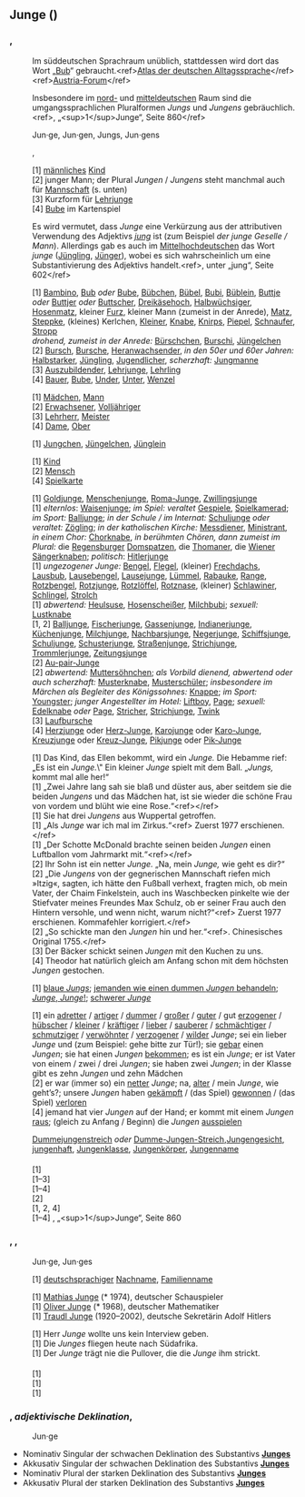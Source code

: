 {{Siehe auch|[[junge]], [[jünge]]}}
== Junge ({{Sprache|Deutsch}}) ==
=== {{Wortart|Substantiv|Deutsch}}, {{m}} ===

{{Deutsch Substantiv Übersicht
|Genus=m
|Nominativ Singular=Junge
|Nominativ Plural 1=Jungen
|Nominativ Plural 2=Jungs
|Nominativ Plural 3=Jungens
|Genitiv Singular=Jungen
|Genitiv Plural 1=Jungen
|Genitiv Plural 2=Jungs
|Genitiv Plural 3=Jungens
|Dativ Singular=Jungen
|Dativ Plural 1=Jungen
|Dativ Plural 2=Jungs
|Dativ Plural 3=Jungens
|Akkusativ Singular=Jungen
|Akkusativ Plural 1=Jungen
|Akkusativ Plural 2=Jungs
|Akkusativ Plural 3=Jungens
|Bild 1=Negro boy near Cincinnati, Ohio (LOC).jpg|mini|1|ein ''Junge'' aus den USA
|Bild 2=Fotothek df roe-neg 0006339 030 Fünf Jungen Schach spielend.jpg|mini|1|deutsche ''Jungen'' beim Schachspiel
|Bild 3=Children in Helmand Province.jpg|mini|1|afghanische ''Jungen''
}}

{{Anmerkung|zur Verbreitung}}
:Im süddeutschen Sprachraum unüblich, stattdessen wird dort das Wort „[[Bub]]“ gebraucht.&lt;ref&gt;[http://www.atlas-alltagssprache.de/runde-1/f01/ Atlas der deutschen Alltagssprache]&lt;/ref&gt;&lt;ref&gt;[https://austria-forum.org/af/Wissenssammlungen/%C3%96sterreichisches%20Deutsch/Bub%28e%29%20-%20Junge%2C%20Kerl Austria-Forum]&lt;/ref&gt;

{{Anmerkung|zu den Pluralformen}}
:Insbesondere im [[norddeutsch|nord-]] und [[mitteldeutsch]]en Raum sind die umgangssprachlichen Pluralformen ''Jungs'' und ''Jungens'' gebräuchlich.&lt;ref&gt;{{Lit-Duden: Universalwörterbuch|A=4}}, „&lt;sup&gt;1&lt;/sup&gt;Junge“, Seite 860&lt;/ref&gt;

{{Worttrennung}}
:Jun·ge, {{Pl.1}} Jun·gen, {{Pl.2}} Jungs, {{Pl.3}} Jun·gens

{{Aussprache}}
:{{IPA}} {{Lautschrift|ˈjʊŋə}}
:{{Hörbeispiele}} {{Audio|De-Junge.ogg}}, {{Audio|De-Junge2.ogg}}
:{{Reime}} {{Reim|ʊŋə|Deutsch}}

{{Bedeutungen}}
:[1] [[männlich]]es [[Kind]]
:[2] {{K|ugs.}} junger Mann; der Plural ''Jungen'' / ''Jungens'' steht manchmal auch für [[Mannschaft]] (s. unten)
:[3] {{K|veraltend}} Kurzform für [[Lehrjunge]]
:[4] {{K|landsch.}} [[Bube]] im Kartenspiel

{{Herkunft}}
:Es wird vermutet, dass ''Junge'' eine Verkürzung aus der attributiven Verwendung des Adjektivs ''[[jung]]'' ist (zum Beispiel ''der junge Geselle / Mann''). Allerdings gab es auch im [[Mittelhochdeutsch]]en das Wort ''junge'' ([[Jüngling]], [[Jünger]]), wobei es sich wahrscheinlich um eine Substantivierung des Adjektivs handelt.&lt;ref&gt;{{Lit-Pfeifer: Etymologisches Wörterbuch|A=8}}, unter „jung“, Seite 602&lt;/ref&gt;

{{Synonyme}}
:[1] [[Bambino]], [[Bub]] ''oder'' [[Bube]], [[Bübchen]], [[Bübel]], [[Bubi]], [[Büblein]], [[Buttje]] ''oder'' [[Buttjer]] ''oder'' [[Buttscher]], [[Dreikäsehoch]], [[Halbwüchsiger]], [[Hosenmatz]], kleiner [[Furz]], kleiner Mann (zumeist in der Anrede), [[Matz]], [[Steppke]], (kleines) Kerlchen, [[Kleiner]], [[Knabe]], [[Knirps]], [[Piepel]], [[Schnaufer]], [[Stropp]]
:''drohend, zumeist in der Anrede:'' [[Bürschchen]], [[Burschi]], [[Jüngelchen]]
:[2] [[Bursch]], [[Bursche]], [[Heranwachsender]], ''in den 50er und 60er Jahren:'' [[Halbstarker]], [[Jüngling]], [[Jugendlicher]], ''scherzhaft:'' [[Jungmanne]]
:[3] [[Auszubildender]], [[Lehrjunge]], [[Lehrling]]
:[4] [[Bauer]], [[Bube]], [[Under]], [[Unter]], [[Wenzel]]

{{Gegenwörter}}
:[1] [[Mädchen]], [[Mann]]
:[2] [[Erwachsener]], [[Volljähriger]]
:[3] [[Lehrherr]], [[Meister]]
:[4] [[Dame]], [[Ober]]

{{Verkleinerungsformen}}
:[1] [[Jungchen]], [[Jüngelchen]], [[Jünglein]]

{{Oberbegriffe}}
:[1] [[Kind]]
:[2] [[Mensch]]
:[4] [[Spielkarte]]

{{Unterbegriffe}}
:[1] [[Goldjunge]], [[Menschenjunge]], [[Roma-Junge]], [[Zwillingsjunge]]
:[1] ''elternlos'': [[Waisenjunge]]; ''im Spiel:'' ''veraltet'' [[Gespiele]], [[Spielkamerad]]; ''im Sport:'' [[Balljunge]]; ''in der Schule / im Internat:'' [[Schuljunge]] ''oder veraltet:'' [[Zögling]]; ''in der katholischen Kirche:'' [[Messdiener]], [[Ministrant]], ''in einem Chor:'' [[Chorknabe]], ''in berühmten Chören, dann zumeist im Plural:'' die [[Regensburger]] [[Domspatzen]], die [[Thomaner]], die [[Wiener]] [[Sängerknaben]]; ''politisch'': [[Hitlerjunge]]
:[1] ''ungezogener Junge:'' [[Bengel]], [[Flegel]], (kleiner) [[Frechdachs]], [[Lausbub]], [[Lausebengel]], [[Lausejunge]], [[Lümmel]], [[Rabauke]], [[Range]], [[Rotzbengel]], [[Rotzjunge]], [[Rotzlöffel]], [[Rotznase]], (kleiner) [[Schlawiner]], [[Schlingel]], [[Strolch]]
:[1] ''abwertend:'' [[Heulsuse]], [[Hosenscheißer]], [[Milchbubi]]; ''sexuell:'' [[Lustknabe]]
:[1, 2] [[Balljunge]], [[Fischerjunge]], [[Gassenjunge]], [[Indianerjunge]], [[Küchenjunge]], [[Milchjunge]], [[Nachbarsjunge]], [[Negerjunge]], [[Schiffsjunge]], [[Schuljunge]], [[Schusterjunge]], [[Straßenjunge]], [[Strichjunge]], [[Trommlerjunge]], [[Zeitungsjunge]]
:[2] [[Au-pair-Junge]]
:[2] ''abwertend:'' [[Muttersöhnchen]]; ''als Vorbild dienend, abwertend oder auch scherzhaft:'' [[Musterknabe]], [[Musterschüler]]; ''insbesondere im Märchen als Begleiter des Königssohnes:'' [[Knappe]]; ''im Sport:'' [[Youngster]]; ''junger Angestellter im Hotel:'' [[Liftboy]], [[Page]]; ''sexuell:'' [[Edelknabe]] ''oder'' [[Page]], [[Stricher]], [[Strichjunge]], [[Twink]]
:[3] [[Laufbursche]]
:[4] [[Herzjunge]] oder [[Herz-Junge]], [[Karojunge]] oder [[Karo-Junge]], [[Kreuzjunge]] oder [[Kreuz-Junge]], [[Pikjunge]] oder [[Pik-Junge]]

{{Beispiele}}
:[1] Das Kind, das Ellen bekommt, wird ein ''Junge.'' Die Hebamme rief: „Es ist ein ''Junge.''\" Ein kleiner ''Junge'' spielt mit dem Ball. „''Jungs,'' kommt mal alle her!“
:[1] „Zwei Jahre lang sah sie blaß und düster aus, aber seitdem sie die beiden ''Jungens'' und das Mädchen hat, ist sie wieder die schöne Frau von vordem und blüht wie eine Rose.“&lt;ref&gt;{{Literatur | Autor= Hermann Löns |Herausgeber= Hans A. Neunzig |Titel= Die Häuser von Ohlenhof. Der Roman eines Dorfes |Sammelwerk=Hermann Löns, Ausgewählte Werke IV | Verlag= Nymphenburger | Ort= München | Jahr= 1986 | Seiten= 195-318, Zitat Seite 242.| ISBN= 3-485-00530-4}}&lt;/ref&gt;
:[1] Sie hat drei ''Jungens'' aus Wuppertal getroffen.
:[1] „Als ''Junge'' war ich mal im Zirkus.“&lt;ref&gt;{{Literatur | Autor= Edgar Hilsenrath | Titel= Der Nazi &amp; der Friseur |TitelErg= Roman | Auflage= 15. |Übersetzer= |Verlag= dtv | Ort= München| Jahr= 2017 | ISBN=978-3-423-13441-5 | Seiten=377.}} Zuerst 1977 erschienen.&lt;/ref&gt;
:[1] „Der Schotte McDonald brachte seinen beiden ''Jungen'' einen Luftballon vom Jahrmarkt mit.“&lt;ref&gt;{{Literatur| Autor= Frank N. Stein |Titel= Böse Witze| TitelErg= Mit Illustrationen von Harry Madcock| Verlag= Deutscher Taschenbuch Verlag |Ort= München | Jahr= 2001 | ISBN= 3-423-62060-9 | Seiten= 110.}}&lt;/ref&gt;
:[2] Ihr Sohn ist ein netter ''Junge.'' „Na, mein ''Junge,'' wie geht es dir?“
:[2] „Die ''Jungens'' von der gegnerischen Mannschaft riefen mich »Itzig«, sagten, ich hätte den Fußball verhext, fragten mich, ob mein Vater, der Chaim Finkelstein, auch ins Waschbecken pinkelte wie der Stiefvater meines Freundes Max Schulz, ob er seiner Frau auch den Hintern versohle, und wenn nicht, warum nicht?“&lt;ref&gt;{{Literatur | Autor= Edgar Hilsenrath | Titel= Der Nazi &amp; der Friseur |TitelErg= Roman | Auflage= 15. |Übersetzer= |Verlag= dtv | Ort= München| Jahr= 2017 | ISBN=978-3-423-13441-5 | Seiten=32.}} Zuerst 1977 erschienen. Kommafehler korrigiert.&lt;/ref&gt;
:[2] „So schickte man den ''Jungen'' hin und her.“&lt;ref&gt;{{Literatur |Autor= |Titel=Djin Ping Meh| TitelErg=Schlehenblüten in goldener Vase | Herausgegeben und eingeleitet von Herbert Franke |Band= Band 2 | Übersetzer=Otto und Artur Kibat|Verlag=Ullstein|Ort= Berlin/Frankfurt am Main |Jahr=1987 |ISBN= 3-549-06673-2|Seiten=48}}. Chinesisches Original 1755.&lt;/ref&gt;
:[3] Der Bäcker schickt seinen ''Jungen'' mit den Kuchen zu uns.
:[4] Theodor hat natürlich gleich am Anfang schon mit dem höchsten ''Jungen'' gestochen.

{{Redewendungen}}
:[1] [[blaue Jungs|blaue ''Jungs'']]; [[jemanden wie einen dummen Jungen behandeln|jemanden wie einen dummen ''Jungen'' behandeln]]; [[Junge, Junge!|''Junge'', ''Junge''!]]; [[schwerer Junge|schwerer ''Junge'']]

{{Charakteristische Wortkombinationen}}
:[1] ein [[adrett]]er / [[artig]]er / [[dumm]]er / [[groß]]er / [[gut]]er / gut [[erzogen]]er / [[hübsch]]er / [[klein]]er / [[kräftig]]er / [[lieb]]er / [[sauber]]er / [[schmächtig]]er / [[schmutzig]]er / [[verwöhnt]]er / [[verzogen]]er / [[wild]]er ''Junge''; sei ein lieber ''Junge'' und (zum Beispiel: gehe bitte zur Tür!); sie [[gebären|gebar]] einen ''Jungen''; sie hat einen ''Jungen'' [[bekommen]]; es ist ein ''Junge''; er ist Vater von einem / zwei / drei ''Jungen''; sie haben zwei ''Jungen''; in der Klasse gibt es zehn ''Jungen'' und zehn Mädchen
:[2] er war (immer so) ein [[nett]]er ''Junge''; na, [[alt]]er / mein ''Junge'', wie geht’s?; unsere ''Jungen'' haben [[kämpfen|gekämpft]] / (das Spiel) [[gewinnen|gewonnen]] / (das Spiel) [[verlieren|verloren]]
:[4] jemand hat vier ''Jungen'' auf der Hand; er kommt mit einem ''Jungen'' [[rauskommen|raus]]; (gleich zu Anfang / Beginn) die ''Jungen'' [[ausspielen]]

{{Wortbildungen}}
:[[Dummejungenstreich]] ''oder'' [[Dumme-Jungen-Streich]],[[Jungengesicht]], [[jungenhaft]], [[Jungenklasse]], [[Jungenkörper]],  [[Jungenname]]

==== {{Übersetzungen}} ====
{{Ü-Tabelle|1|G=männliches Kind|Ü-Liste=
*{{af}}: {{Ü|af|seun}}
*{{sq}}: {{Ü|sq|djalë}} {{m}}
*{{ar}}: {{Üt|ar|ولد|walad}}
*{{az}}: {{Ü|az|oğlan}}
*{{eu}}: {{Ü|eu|mutil}}
*{{bs}}: {{Üt|bs|дјечак}}
*{{br}}: {{Ü|br|paotr}} {{m}}
*{{bg}}: {{Üt|bg|момче|momče}} {{m}}
*{{zh}}: {{Üt|zh|男孩子|nán háizi}}
*{{da}}: {{Ü|da|dreng}}
*{{en}}: {{Ü|en|boy}}
*{{eo}}: {{Ü|eo|knabo}}
*{{et}}: {{Ü|et|poiss}}
*{{fo}}: {{Ü|fo|drongur}} {{m}}
*{{fi}}: {{Ü|fi|poika}}
*{{fr}}: {{Ü|fr|garçon}} {{m}}, {{Ü|fr|jeune}} {{m}}
*{{gl}}: {{Ü|gl|mozo}}, {{Ü|gl|rapaz}}
*{{ka}}: {{Üt|ka|ბიჭი|}}
*{{el}}: {{Üt|el|αγόρι|agóri}} {{n}}, {{Üt|el|παιδί|pedí}}
*{{kl}}: {{Ü|kl|nukappiaraq}}
*{{ha}}: {{Ü|ha|yaro}} {{m}}
*{{hi}}: {{Üt|hi|लड़का|}}
*{{io}}: {{Ü|io|puerulo}}
*{{ia}}: {{Ü|ia|puero}}
*{{ga}}: {{Ü|ga|buachaill}} {{m}}, {{Ü|ga|gasúr}} {{m}}, {{Ü|ga|garsún}} {{m}}
*{{is}}: {{Ü|is|drengur}} {{m}}
*{{it}}: {{Ü|it|ragazzo}} {{m}}, {{Ü|it|giovane}} {{m}}, {{Ü|it|giovanotto}} {{m}}
*{{ja}}: {{Üt|ja|少年|しょうねん, shōnen}}, {{Üt|ja|男子|だんし, danshi}}, {{Üt|ja|男の子|おとこのこ, otoko no ko}}
*{{ca}}: {{Ü|ca|noi}}, {{Ü|ca|xicot}}, {{Ü|ca|gojat}} (regional, Nordkatalonien)
*{{tlh}}: {{Ü|tlh|loDHom}}
*{{kw}}: {{Ü|kw|maw}} {{m}}
*{{co}}: {{Ü|co|ziteddu}} {{m}}, {{Ü|co|zitellu}} {{m}}
*{{hr}}: {{Ü|hr|dјečak}}
*{{la}}: {{Ü|la|puer}}
*{{lv}}: {{Ü|lv|puika}} {{m}}, {{Ü|lv|zēns}} {{m}}
*{{lt}}: {{Ü|lt|berniukas}}
*{{lb}}: {{Ü|lb|Jong}} {{m}}, {{Ü|lb|Bouf}} {{m}}, {{Ü|lb|Fils}} {{m}}
*{{gv}}: {{Ü|gv|guilley}} {{m}}
*{{mk}}: {{Üt|mk|момче|momče}} {{n}}
*{{nds}}: {{Ü|nds|Fent}}, {{Ü|nds|Jung}}, {{Ü|nds|Junge}}
*{{nl}}: {{Ü|nl|jongen}} {{m}}, {{Ü|nl|joch}} {{n}}, ''umgangssprache:'' {{Ü|nl|jochie}}
*{{se}}: {{Ü|se|gánda}}
*{{no}}: {{Ü|no|gutt}} {{m}}
*{{oc}}: {{Ü|oc|gojat}}
*{{fa}}: {{Üt|fa|پسر|pesar}}
*{{pl}}: {{Ü|pl|chłopiec}}
*{{pt}}: {{Ü|pt|menino}} {{m}}, {{Ü|pt|garoto}} {{m}}
*{{ro}}: {{Ü|ro|băiat}} {{m}}, {{Ü|ro|băiețandru}} {{m}}
*{{ru}}: {{Üt|ru|мальчик}} {{m}}
*{{gd}}: {{Ü|gd|balach}} {{m}}
*{{sv}}: {{Ü|sv|pojke}}, {{Ü|sv|gosse}}
*{{sr}}: {{Üt|sr|дечак}} {{m}} / {{Üt|sr|дјечак}}
*{{sh}}: {{Üt|sh|дечак}} {{m}} / {{Üt|sh|дјечак}}
*{{sn}}: {{Ü|sn|mukomana}}
*{{sk}}: {{Ü|sk|hoch}}
*{{sl}}: {{Ü|sl|deček}} {{m}}
*{{wen}}:
**{{dsb}}: {{Ü|dsb|gólc}} {{m}}
**{{hsb}}: {{Ü|hsb|hólc}} {{m}}, {{va.|:}} {{Ü|hsb|hólčo}} {{m}}
*{{es}}: {{Ü|es|chico}} {{m}}, {{Ü|es|muchacho}} {{m}}, {{Ü|es|mozo}} {{m}}, {{Ü|es|joven}} {{m}}
*{{cs}}: {{Ü|cs|hoch}}
*{{tr}}: {{Ü|tr|oğlan}}
*{{uk}}: {{Üt|uk|хлопчик}} {{m}}
*{{hu}}: {{Ü|hu|fiú}}, {{Ü|hu|kisfiú}}
*{{cy}}: {{Ü|cy|bachgen}} {{m}}, {{Ü|cy|gwas}} {{m}}
*{{wa}}: {{Ü|wa|valet}} {{m}}
*{{be}}: {{Üt|be|хлопчык}} {{m}}
*{{fy}}: {{Ü|fy|jonge}} {{u}}
|Dialekttabelle=
*Alemannisch: Kerl
*Bairisch:
**Nordbairisch: [[Bub]], Bou
**Mittelbairisch: [1–3] [[Bub]], Bua
*Elsässisch: Büe; Biewel
*Niederfränkisch:
**Mölmsch: Jongk
*Ostfränkisch: Bu
*Ostmitteldeutsch: Junge
**Erzgebirgisch: Gung
*Schwiizerdütsch: Bueb, (Kt. Bern) Giel
*Schwäbisch: Bua, Büble, Biable
*Vorarlbergerisch: Bua, Buab, Büable
*Westmitteldeutsch: Jung, Jong
**Mittelfränkisch:
***Ripuarisch:
****Kölsch: Jong
**Rheinfränkisch:
***Hessisch: Bub
***Pfälzisch: Bu
}}

{{Ü-Tabelle|2|G=umgangssprachlich: junger Mann|Ü-Liste=
*{{bs}}: {{Üt|bs|момак|momak}} {{m}}, {{Üt|bs|момче|momče}} {{n}}
*{{fi}}: {{Ü|fi|poika}}
*{{it}}: {{Ü|it|ragazzino}} {{m}}, {{Ü|it|marmocchio}} {{m}}
*{{hr}}: {{Ü|hr|momak}} {{m}}, {{Ü|hr|momče}} {{n}}
*{{pt}}: {{Ü|pt|menino}} {{m}}, {{Ü|pt|rapaz}}{{m}}, {{Ü|pt|jovem}}{{m}}, {{Ü|pt|moço}} {{m}}
*{{sv}}: {{Ü|sv|ung man}}, {{Ü|sv|grabb}}, {{Ü|sv|kille}}
*{{sr}}: {{Üt|sr|момак}} {{m}}, {{Üt|sr|момче}} {{n}}
*{{sh}}: {{Üt|sh|момак}} {{m}}, {{Üt|sh|момче}} {{n}}
*{{sk}}: {{Ü|sk|chlapec}}
*{{es}}: {{Ü|es|chiquillo}} {{m}}, {{Ü|es|niño}} {{m}}, {{Ü|es|chaval}} {{m}}
*{{cs}}: {{Ü|cs|chlapec}}
|Dialekttabelle=
*Alemannisch: Kerl
*Bairisch:
**Nordbairisch: [[Bub]], Bou
**Mittelbairisch: [1–3] [[Bub]], Bua
*Elsässisch: Büe; Biewel
*Niederfränkisch:
**Mölmsch: Jongk
*Ostfränkisch: Bu
*Ostmitteldeutsch: Junge
**Erzgebirgisch: Gung
*Schwiizerdütsch: Bueb, (Kt. Bern) Giel
*Schwäbisch: Bua, Büble, Biable
*Vorarlbergerisch: Bua, Buab, Büable
*Westmitteldeutsch: Jung, Jong
**Mittelfränkisch:
***Ripuarisch:
****Kölsch: Jong
**Rheinfränkisch:
***Hessisch: Bub
***Pfälzisch: Bu
}}

{{Ü-Tabelle|3|G=veraltend: Kurzform für Lehrjunge|Ü-Liste=
*{{bs}}: {{Üt|bs|момак|momak}} {{m}}, {{Üt|bs|момче|momče}} {{n}}
*{{fr}}: {{Ü|fr|apprenti}} {{m}}
*{{hr}}: {{Ü|hr|momak}} {{m}}, {{Ü|hr|momče}} {{n}}
*{{pt}}: {{Ü|pt|aprendiz}} {{m}}
*{{sv}}: {{Ü|sv|lärjunge}}
*{{sr}}: {{Üt|sr|дечак}} {{m}} / {{Üt|sr|дјечак}}, {{Üt|sr|момак}} {{m}}, {{Üt|sr|момче}} {{n}}
*{{sh}}: {{Üt|sh|дечак}} {{m}} / {{Üt|sh|дјечак}}, {{Üt|sh|момак}} {{m}}, {{Üt|sh|момче}} {{n}}
|Dialekttabelle=
*Alemannisch: Kerl
*Bairisch:
**Nordbairisch: [[Bub]], Bou
**Mittelbairisch: [1–3] [[Bub]], Bua
*Elsässisch: Büe; Biewel
*Niederfränkisch:
**Mölmsch: Jongk
*Ostfränkisch: Bu
*Ostmitteldeutsch: Junge
**Erzgebirgisch: Gung
*Schwiizerdütsch: Bueb, (Kt. Bern) Giel
*Schwäbisch: Bua, Büble, Biable
*Vorarlbergerisch: Bua, Buab, Büable
*Westmitteldeutsch: Jung, Jong
**Mittelfränkisch:
***Ripuarisch:
****Kölsch: Jong
**Rheinfränkisch:
***Hessisch: Bub
***Pfälzisch: Bu
}}

{{Ü-Tabelle|4|G=landschaftlich: Bube im Kartenspiel|Ü-Liste=
*{{sv}}: {{Ü|sv|knekt}}
|Dialekttabelle=
*Alemannisch: Kerl
*Bairisch:
**Nordbairisch: [[Bub]], Bou
**Mittelbairisch: [1–3] [[Bub]], Bua
*Elsässisch: Büe; Biewel
*Niederfränkisch:
**Mölmsch: Jongk
*Ostfränkisch: Bu
*Ostmitteldeutsch: Junge
**Erzgebirgisch: Gung
*Schwiizerdütsch: Bueb, (Kt. Bern) Giel
*Schwäbisch: Bua, Büble, Biable
*Vorarlbergerisch: Bua, Buab, Büable
*Westmitteldeutsch: Jung, Jong
**Mittelfränkisch:
***Ripuarisch:
****Kölsch: Jong
**Rheinfränkisch:
***Hessisch: Bub
***Pfälzisch: Bu
}}

{{Referenzen}}
:[1] {{Wikipedia|Junge}}
:[1–3] {{Ref-Grimm|Junge}}
:[1–4] {{Ref-DWDS|Junge}}
:[2] {{Ref-UniLeipzig|Junge}}
:[1, 2, 4] {{Ref-FreeDictionary|Junge}}
:[1–4] {{Lit-Duden: Universalwörterbuch|A=4}}, „&lt;sup&gt;1&lt;/sup&gt;Junge“, Seite 860

{{Quellen}}

=== {{Wortart|Substantiv|Deutsch}}, {{mf}}, {{Wortart|Nachname|Deutsch}} ===

{{Deutsch Nachname Übersicht
}}

{{Worttrennung}}
:Jun·ge, {{Pl.}} Jun·ges

{{Aussprache}}
:{{IPA}} {{Lautschrift|ˈjʊŋə}}
:{{Hörbeispiele}} {{Audio|De-Junge2.ogg}}
:{{Reime}} {{Reim|ʊŋə|Deutsch}}

{{Bedeutungen}}
:[1] [[deutschsprachig]]er [[Nachname]], [[Familienname]]

{{QS Herkunft|fehlt|spr=de}}

{{Bekannte Namensträger}}
:[1] [[w:Mathias Junge|Mathias Junge]] (* 1974), deutscher Schauspieler
:[1] [[w:Oliver Junge|Oliver Junge]] (* 1968), deutscher Mathematiker
:[1] [[w:Traudl Junge|Traudl Junge]] (1920–2002), deutsche Sekretärin Adolf Hitlers

{{Beispiele}}
:[1] Herr ''Junge'' wollte uns kein Interview geben.
:[1] Die ''Junges'' fliegen heute nach Südafrika.
:[1] Der ''Junge'' trägt nie die Pullover, die die ''Junge'' ihm strickt.

==== {{Übersetzungen}} ====
{{Ü-Tabelle|1|G=deutschsprachiger Nachname, Familienname|Ü-Liste=
*{{en}}: {{Ü|en|}}
*{{fr}}: {{Ü|fr|}}
*{{it}}: {{Ü|it|}}
*{{es}}: {{Ü|es|}}
}}

{{Referenzen}}
:[1] {{Wikipedia|Junge (Begriffsklärung)}}
:[1] {{Ref-Nachname|Junge}}
:[1] {{Ref-UniLeipzig|Junge}}

{{Navigationsleiste Anthroponyme}}

=== {{Wortart|Substantiv|Deutsch}}, ''adjektivische Deklination'', {{n}} ===

{{Worttrennung}}
:Jun·ge

{{Aussprache}}
:{{IPA}} {{Lautschrift|ˈjʊŋə}}
:{{Hörbeispiele}} {{Audio|De-Junge2.ogg}}
:{{Reime}} {{Reim|ʊŋə|Deutsch}}

{{Grammatische Merkmale}}
* Nominativ Singular der schwachen Deklination des Substantivs '''[[Junges]]'''
* Akkusativ Singular  der schwachen Deklination des Substantivs '''[[Junges]]'''
* Nominativ Plural der starken Deklination des Substantivs '''[[Junges]]'''
* Akkusativ Plural der starken Deklination des Substantivs '''[[Junges]]'''

{{Grundformverweis|Junges}}

{{Ähnlichkeiten 1|[[Jünger]], [[jung]], [[jungen]], [[Junker]], [[Junkie]], [[Lunge]]}}
